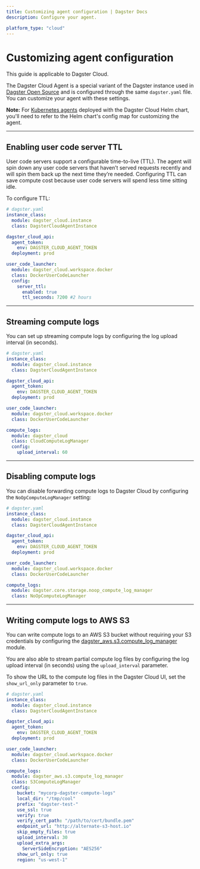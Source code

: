 ```yaml
---
title: Customizing agent configuration | Dagster Docs
description: Configure your agent.

platform_type: "cloud"
---
```


# Customizing agent configuration

<Note>This guide is applicable to Dagster Cloud.</Note>

The Dagster Cloud Agent is a special variant of the Dagster instance used in [Dagster Open Source](/deployment/dagster-instance) and is configured through the same `dagster.yaml` file. You can customize your agent with these settings.

**Note:** For [Kubernetes agents](/dagster-cloud/deployment/agents/kubernetes/configuring-running-kubernetes-agent) deployed with the Dagster Cloud Helm chart, you'll need to refer to the Helm chart's config map for customizing the agent.

---

## Enabling user code server TTL

User code servers support a configurable time-to-live (TTL). The agent will spin down any user code servers that haven’t served requests recently and will spin them back up the next time they’re needed. Configuring TTL can save compute cost because user code servers will spend less time sitting idle.

To configure TTL:

```yaml
# dagster.yaml
instance_class:
  module: dagster_cloud.instance
  class: DagsterCloudAgentInstance

dagster_cloud_api:
  agent_token:
    env: DAGSTER_CLOUD_AGENT_TOKEN
  deployment: prod

user_code_launcher:
  module: dagster_cloud.workspace.docker
  class: DockerUserCodeLauncher
  config:
    server_ttl:
      enabled: true
      ttl_seconds: 7200 #2 hours
```

---

## Streaming compute logs

You can set up streaming compute logs by configuring the log upload interval (in seconds).

```yaml
# dagster.yaml
instance_class:
  module: dagster_cloud.instance
  class: DagsterCloudAgentInstance

dagster_cloud_api:
  agent_token:
    env: DAGSTER_CLOUD_AGENT_TOKEN
  deployment: prod

user_code_launcher:
  module: dagster_cloud.workspace.docker
  class: DockerUserCodeLauncher

compute_logs:
  module: dagster_cloud
  class: CloudComputeLogManager
  config:
    upload_interval: 60
```

---

## Disabling compute logs

You can disable forwarding compute logs to Dagster Cloud by configuring the `NoOpComputeLogManager` setting:

```yaml
# dagster.yaml
instance_class:
  module: dagster_cloud.instance
  class: DagsterCloudAgentInstance

dagster_cloud_api:
  agent_token:
    env: DAGSTER_CLOUD_AGENT_TOKEN
  deployment: prod

user_code_launcher:
  module: dagster_cloud.workspace.docker
  class: DockerUserCodeLauncher

compute_logs:
  module: dagster.core.storage.noop_compute_log_manager
  class: NoOpComputeLogManager
```

---

## Writing compute logs to AWS S3

You can write compute logs to an AWS S3 bucket without requiring your S3 credentials by configuring the [dagster_aws.s3.compute_log_manager](https://docs.dagster.io/\_apidocs/libraries/dagster-aws#dagster_aws.s3.S3ComputeLogManager) module.

You are also able to stream partial compute log files by configuring the log upload interval (in seconds) using the `upload_interval` parameter.

To show the URL to the compute log files in the Dagster Cloud UI, set the `show_url_only` parameter to `true`.

```yaml
# dagster.yaml
instance_class:
  module: dagster_cloud.instance
  class: DagsterCloudAgentInstance

dagster_cloud_api:
  agent_token:
    env: DAGSTER_CLOUD_AGENT_TOKEN
  deployment: prod

user_code_launcher:
  module: dagster_cloud.workspace.docker
  class: DockerUserCodeLauncher

compute_logs:
  module: dagster_aws.s3.compute_log_manager
  class: S3ComputeLogManager
  config:
    bucket: "mycorp-dagster-compute-logs"
    local_dir: "/tmp/cool"
    prefix: "dagster-test-"
    use_ssl: true
    verify: true
    verify_cert_path: "/path/to/cert/bundle.pem"
    endpoint_url: "http://alternate-s3-host.io"
    skip_empty_files: true
    upload_interval: 30
    upload_extra_args:
      ServerSideEncryption: "AES256"
    show_url_only: true
    region: "us-west-1"
```
